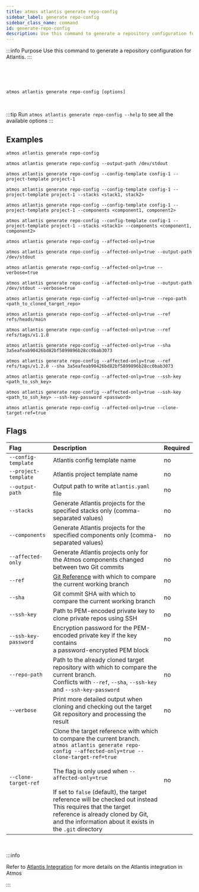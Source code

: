 ```yaml
---
title: atmos atlantis generate repo-config
sidebar_label: generate repo-config
sidebar_class_name: command
id: generate-repo-config
description: Use this command to generate a repository configuration for Atlantis.
---
```



:::info Purpose
Use this command to generate a repository configuration for Atlantis.
:::

<br/>

<Screengrab title="atmos atlantis generate repo-config --help" slug="atmos-atlantis-generate-repo-config--help"/>

<br/>
<br/>

```shell
atmos atlantis generate repo-config [options]
```

<br/>

:::tip
Run `atmos atlantis generate repo-config --help` to see all the available options
:::

## Examples

```shell
atmos atlantis generate repo-config

atmos atlantis generate repo-config --output-path /dev/stdout

atmos atlantis generate repo-config --config-template config-1 --project-template project-1

atmos atlantis generate repo-config --config-template config-1 --project-template project-1 --stacks <stack1, stack2>

atmos atlantis generate repo-config --config-template config-1 --project-template project-1 --components <component1, component2>

atmos atlantis generate repo-config --config-template config-1 --project-template project-1 --stacks <stack1> --components <component1, component2>

atmos atlantis generate repo-config --affected-only=true

atmos atlantis generate repo-config --affected-only=true --output-path /dev/stdout

atmos atlantis generate repo-config --affected-only=true --verbose=true

atmos atlantis generate repo-config --affected-only=true --output-path /dev/stdout --verbose=true

atmos atlantis generate repo-config --affected-only=true --repo-path <path_to_cloned_target_repo>

atmos atlantis generate repo-config --affected-only=true --ref refs/heads/main

atmos atlantis generate repo-config --affected-only=true --ref refs/tags/v1.1.0

atmos atlantis generate repo-config --affected-only=true --sha 3a5eafeab90426bd82bf5899896b28cc0bab3073

atmos atlantis generate repo-config --affected-only=true --ref refs/tags/v1.2.0 --sha 3a5eafeab90426bd82bf5899896b28cc0bab3073

atmos atlantis generate repo-config --affected-only=true --ssh-key <path_to_ssh_key>

atmos atlantis generate repo-config --affected-only=true --ssh-key <path_to_ssh_key> --ssh-key-password <password>

atmos atlantis generate repo-config --affected-only=true --clone-target-ref=true
```

## Flags

| Flag                 | Description                                                                                                                                                                                                                                                                                                                                                                                                                                         | Required |
|:---------------------|:----------------------------------------------------------------------------------------------------------------------------------------------------------------------------------------------------------------------------------------------------------------------------------------------------------------------------------------------------------------------------------------------------------------------------------------------------|:---------|
| `--config-template`  | Atlantis config template name                                                                                                                                                                                                                                                                                                                                                                                                                       | no       |
| `--project-template` | Atlantis project template name                                                                                                                                                                                                                                                                                                                                                                                                                      | no       |
| `--output-path`      | Output path to write `atlantis.yaml` file                                                                                                                                                                                                                                                                                                                                                                                                           | no       |
| `--stacks`           | Generate Atlantis projects for the specified stacks only (comma-separated values)                                                                                                                                                                                                                                                                                                                                                                   | no       |
| `--components`       | Generate Atlantis projects for the specified components only (comma-separated values)                                                                                                                                                                                                                                                                                                                                                               | no       |
| `--affected-only`    | Generate Atlantis projects only for the Atmos components changed<br/>between two Git commits                                                                                                                                                                                                                                                                                                                                                        | no       |
| `--ref`              | [Git Reference](https://git-scm.com/book/en/v2/Git-Internals-Git-References) with which to compare the current working branch                                                                                                                                                                                                                                                                                                                       | no       |
| `--sha`              | Git commit SHA with which to compare the current working branch                                                                                                                                                                                                                                                                                                                                                                                     | no       |
| `--ssh-key`          | Path to PEM-encoded private key to clone private repos using SSH                                                                                                                                                                                                                                                                                                                                                                                    | no       |
| `--ssh-key-password` | Encryption password for the PEM-encoded private key if the key contains<br/>a password-encrypted PEM block                                                                                                                                                                                                                                                                                                                                          | no       |
| `--repo-path`        | Path to the already cloned target repository with which to compare the current branch.<br/>Conflicts with `--ref`, `--sha`, `--ssh-key` and `--ssh-key-password`                                                                                                                                                                                                                                                                                    | no       |
| `--verbose`          | Print more detailed output when cloning and checking out the target<br/>Git repository and processing the result                                                                                                                                                                                                                                                                                                                                    | no       |
| `--clone-target-ref` | Clone the target reference with which to compare the current branch.<br/>`atmos atlantis generate repo-config --affected-only=true --clone-target-ref=true`<br/><br/>The flag is only used when `--affected-only=true`<br/><br/>If set to `false` (default), the target reference will be checked out instead<br/>This requires that the target reference is already cloned by Git,<br/>and the information about it exists in the `.git` directory | no       |

<br/>

:::info

Refer to [Atlantis Integration](/integrations/atlantis) for more details on the Atlantis integration in Atmos

:::
